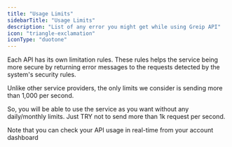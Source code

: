 ```yaml
---
title: "Usage Limits"
sidebarTitle: "Usage Limits"
description: "List of any error you might get while using Greip API"
icon: "triangle-exclamation"
iconType: "duotone"
---
```


Each API has its own limitation rules. These rules helps the service being more secure by returning error messages to the requests detected by the system's security rules.

Unlike other service providers, the only limits we consider is sending more than 1,000 per second.

So, you will be able to use the service as you want without any daily/monthly limits. Just TRY not to send more than 1k request per second.

<Tip>
  Note that you can check your API usage in real-time from your account
  dashboard
</Tip>
